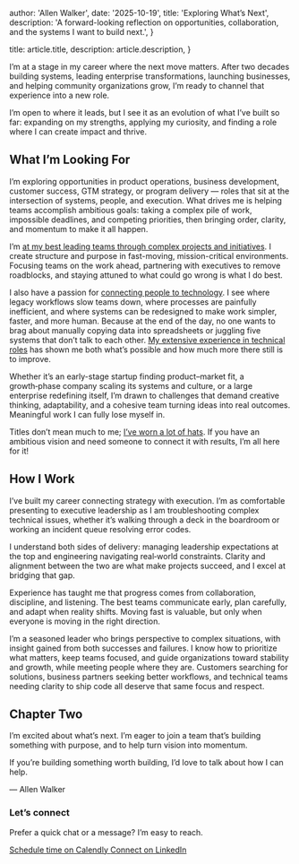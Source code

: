 
  author: 'Allen Walker',
  date: '2025-10-19',
  title: 'Exploring What’s Next',
  description:
    'A forward-looking reflection on opportunities, collaboration, and the systems I want to build next.',
}

  title: article.title,
  description: article.description,
}


I’m at a stage in my career where the next move matters. After two decades building systems, leading enterprise transformations, launching businesses, and helping community organizations grow, I’m ready to channel that experience into a new role.

I’m open to where it leads, but I see it as an evolution of what I’ve built so far: expanding on my strengths, applying my curiosity, and finding a role where I can create impact and thrive.

## What I’m Looking For

I’m exploring opportunities in product operations, business development, customer success, GTM strategy, or program delivery — roles that sit at the intersection of systems, people, and execution. What drives me is helping teams accomplish ambitious goals: taking a complex pile of work, impossible deadlines, and competing priorities, then bringing order, clarity, and momentum to make it all happen.

I’m [at my best leading teams through complex projects and initiatives](/program-delivery). I create structure and purpose in fast-moving, mission-critical environments. Focusing teams on the work ahead, partnering with executives to remove roadblocks, and staying attuned to what could go wrong is what I do best.

I also have a passion for [connecting people to technology](/business-development). I see where legacy workflows slow teams down, where processes are painfully inefficient, and where systems can be redesigned to make work simpler, faster, and more human. Because at the end of the day, no one wants to brag about manually copying data into spreadsheets or juggling five systems that don’t talk to each other. [My extensive experience in technical roles](/tech-stack) has shown me both what’s possible and how much more there still is to improve.

Whether it’s an early-stage startup finding product–market fit, a growth‑phase company scaling its systems and culture, or a large enterprise redefining itself, I’m drawn to challenges that demand creative thinking, adaptability, and a cohesive team turning ideas into real outcomes. Meaningful work I can fully lose myself in.

Titles don’t mean much to me; [I’ve worn a lot of hats](/about). If you have an ambitious vision and need someone to connect it with results, I’m all here for it!

## How I Work

I’ve built my career connecting strategy with execution. I’m as comfortable presenting to executive leadership as I am troubleshooting complex technical issues, whether it’s walking through a deck in the boardroom or working an incident queue resolving error codes.

I understand both sides of delivery: managing leadership expectations at the top and engineering navigating real‑world constraints. Clarity and alignment between the two are what make projects succeed, and I excel at bridging that gap.

Experience has taught me that progress comes from collaboration, discipline, and listening. The best teams communicate early, plan carefully, and adapt when reality shifts. Moving fast is valuable, but only when everyone is moving in the right direction.

I’m a seasoned leader who brings perspective to complex situations, with insight gained from both successes and failures. I know how to prioritize what matters, keep teams focused, and guide organizations toward stability and growth, while meeting people where they are. Customers searching for solutions, business partners seeking better workflows, and technical teams needing clarity to ship code all deserve that same focus and respect.

## Chapter Two

I’m excited about what’s next. I’m eager to join a team that’s building something with purpose, and to help turn vision into momentum.

If you’re building something worth building, I’d love to talk about how I can help.

— Allen Walker

<div className="not-prose mt-10">
  <div className="rounded-2xl ring-1 ring-zinc-200 dark:ring-white/10 p-6 sm:p-8">
    <h3 className="text-2xl sm:text-3xl font-semibold tracking-tight text-[#990000] dark:text-[#f6e6e6]">Let’s connect</h3>
    <p className="mt-2 text-zinc-700 dark:text-zinc-300">Prefer a quick chat or a message? I’m easy to reach.</p>
    <div className="mt-4 flex flex-col sm:flex-row sm:items-center gap-3">
      <a
        href="https://calendly.com/allen-bayconnectors"
        target="_blank"
        rel="noopener noreferrer"
        className="inline-flex items-center justify-center rounded-full bg-[#990000] px-5 py-2.5 text-sm font-semibold text-white transition hover:bg-[#7d0000]"
      >
        Schedule time on Calendly
      </a>
      <a
        href="https://www.linkedin.com/in/allenhwalker/"
        target="_blank"
        rel="noopener noreferrer"
        className="inline-flex items-center justify-center rounded-full border border-[#990000] px-5 py-2.5 text-sm font-semibold text-[#990000] transition hover:bg-[#f7e3e3] dark:hover:bg-[#4b1e1e]"
      >
        Connect on LinkedIn
      </a>
    </div>
  </div>
  </div>
